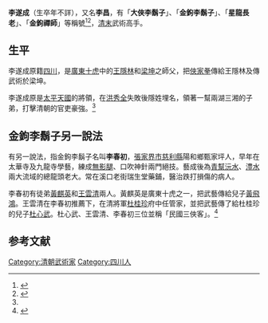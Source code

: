 '''李遂成'''（生卒年不詳），又名'''李昌'''，有「'''大俠李鬍子'''」、「'''金鉤李鬍子'''」、「'''星龍長老'''」、「'''金鉤禪師'''」等稱號<ref name="名手">{{cite web |url=http://lsw1230795.mysinablog.com/index.php?op=ViewArticle&articleId=4843122 |title=俠家名手金鉤李鬍子 |author=山中人 |publisher=山中札記 |date=2014-01-26 |language= |accessdate= |archive-url=https://web.archive.org/web/20160821220135/http://lsw1230795.mysinablog.com/index.php?op=ViewArticle&articleId=4843122 |archive-date=2016-08-21 |dead-url=yes }}</ref><ref>{{cite web |url=http://www.chinesekungfu.com.cn/html/1309/71c6fce1-a2d7-4131-aaba-1a76f03679ce.htm |title=峨眉武术起源与拳种浅析 |author=李聪 |publisher=中国武术在线 |date=2013-09-23 |language= |accessdate= |archive-url=https://web.archive.org/web/20160822143550/http://www.chinesekungfu.com.cn/html/1309/71c6fce1-a2d7-4131-aaba-1a76f03679ce.htm |archive-date=2016-08-22 |dead-url=yes }}</ref>，[[清末|清末]]武術高手。

==生平==

李遂成原籍[[四川|四川]]，是[[廣東十虎|廣東十虎]]中的[[王隱林|王隱林]]和[[梁坤|梁坤]]之師父，把[[俠家拳|俠家拳]]傳給王隱林及傳武術於梁坤。

李遂成原是[[太平天國|太平天國]]的將領，在[[洪秀全|洪秀全]]失敗後隱姓埋名，領著一幫兩湖三湘的子弟，打擊清朝的官吏豪強。<ref name="名手" />

==金鉤李鬍子另一說法==

有另一說法，指金鉤李鬍子名叫'''李春初'''，[[張家界市|張家界市]][[慈利縣|慈利縣]]陽和鄉甄家坪人，早年在太華寺及九龍寺學藝，練成[[無影腳|無影腿]]、口吹神針兩門絕技。藝成後為[[青幫|青幫]][[沅水|沅水]]、[[澧水|澧水]]兩大流域的總龍頭老大。常在溪口老街瑞生堂藥鋪，醫治跌打損傷的病人。

李春初有徒弟[[黃麒英|黃麒英]]和[[王雲清|王雲清]]兩人。黃麒英是廣東十虎之一，把武藝傳給兒子[[黃飛鴻|黃飛鴻]]。王雲清在李春初推薦下，在清將軍[[杜桂珍|杜桂珍]]府中任管家，並把武藝傳了給杜桂珍的兒子[[杜心武|杜心武]]。杜心武、王雲清、李春初三位並稱「民國三俠客」。<ref>{{cite web |url=http://blog.sina.com.cn/s/blog_4b5354b60102vox0.html |title=關於杜心武飛腿功1900年在日本留學時打敗日本相撲的説明 |author=王正鵬 |publisher=新浪博客 |date=2015-07-04 |language= |accessdate= |archive-date=2016-08-16 |archive-url=https://web.archive.org/web/20160816171400/http://blog.sina.com.cn/s/blog_4b5354b60102vox0.html |dead-url=no }}</ref>

==参考文献==

{{Reflist}}

[[Category:清朝武術家|Category:清朝武術家]]
[[Category:四川人|Category:四川人]]